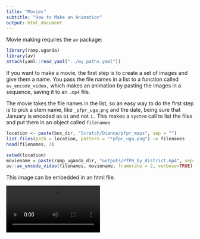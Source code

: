 ```yaml
---
title: "Movies"
subtitle: "How to Make an Animation"
output: html_document
---
```


Movie making requires the `av` package: 

```r
library(ramp.uganda)
library(av)
attach(yaml::read_yaml("../my_paths.yaml")) 
```

If you want to make a movie, the first step is to create a set of images and give them a name. You pass the file names in a list to a function called `av_encode_video,` which makes an animation by pasting the images in a sequence, saving it to an `.mp4` file.

The movie takes the file names in the list, so an easy way to do the first step is to pick a stem name, like `_pfpr_uga.png` and the date, being sure that January is encoded as `01` and not `1.` This makes a `system` call to list the files and put them in an object called `filenames` 

```r
location <- paste(box_dir, "Scratch/Dianna/pfpr_maps", sep = "") 
list.files(path = location, pattern = "*pfpr_uga.png") -> filenames
head(filenames, 3)
```


```r
setwd(location)
moviename = paste(ramp_uganda_dir, "outputs/PfPR_by_district.mp4", sep="")
av::av_encode_video(filenames, moviename, framerate = 2, verbose=TRUE)
```

This image can be embedded in an html file. 

![](../outputs/PfPR_by_district.mp4){width=50%}
